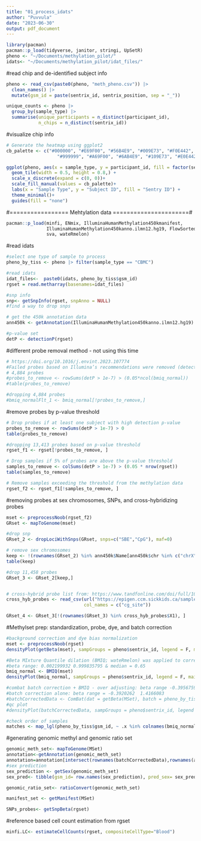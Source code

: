 ```yaml
---
title: "01_process_idats"
author: "Puvvula"
date: "2023-06-30"
output: pdf_document
---
```


```r
library(pacman)
pacman::p_load(tidyverse, janitor, stringi, UpSetR)
pheno <- "~/Documents/methylation_pilot/"
idats<- "~/Documents/methylation_pilot/idat_files/"
```

#read chip and de-identified subject info
```r
pheno <- read_csv(paste0(pheno, "meth_pheno.csv")) |>
  clean_names() |>
  mutate(gsm_id = paste(sentrix_id, sentrix_position, sep = "_")) 

unique_counts <- pheno |>
  group_by(sample_type) |>
  summarise(unique_participants = n_distinct(participant_id),
            n_chips = n_distinct(sentrix_id))
```

#visualize chip info
```r
# Generate the heatmap using ggplot2
cb_palette <- c("#000000", "#E69F00", "#56B4E9", "#009E73", "#F0E442", "#0072B2", "#D55E00", "#CC79A7",
                   "#999999", "#A69F00", "#6AB4E9", "#109E73", "#E0E442", "#4072B2", "#B55E00", "#EC79A7")

ggplot(pheno, aes(x = sample_type, y = participant_id, fill = factor(sentrix_id))) +
  geom_tile(width = 0.5, height = 0.8,) +
  scale_x_discrete(expand = c(0, 0))+
  scale_fill_manual(values = cb_palette)+
  labs(x = "Sample Type", y = "Subject ID", fill = "Sentry ID") +
  theme_minimal()+
  guides(fill = "none")
```

#================= Mehtylation data ======================#
```r
pacman::p_load(minfi, ENmix, IlluminaHumanMethylation450kmanifest, 
               IlluminaHumanMethylation450kanno.ilmn12.hg19, FlowSorted.Blood.450k, 
               sva, wateRmelon)
```

#read idats
```r
#select one type of sample to process
pheno_by_tiss <- pheno |> filter(sample_type == "CBMC")

#read idats
idat_files<-  paste0(idats, pheno_by_tiss$gsm_id)
rgset = read.metharray(basenames=idat_files)

#snp info
snp<- getSnpInfo(rgset, snpAnno = NULL)
#find a way to drop snps

# get the 450k annotation data
ann450k <- getAnnotation(IlluminaHumanMethylation450kanno.ilmn12.hg19)

#p-value set
detP <- detectionP(rgset)
```

#different probe removal method - not using this time
```r
# https://doi.org/10.1016/j.envint.2023.107774
#Failed probes based on Illumina’s recommendations were removed (detection p-value > 0.01 in 5 % of individuals or more)
# 4,884 probes
#probes_to_remove <- rowSums(detP > 1e-7) > (0.05*ncol(bmiq_normal))
#table(probes_to_remove)

#dropping 4,884 probes
#bmiq_normalFlt_1 <- bmiq_normal[!probes_to_remove,]
```

#remove probes by p-value threshold
```r
# Drop probes if at least one subject with high detection p-value
probes_to_remove <- rowSums(detP > 1e-7) > 0
table(probes_to_remove)

#dropping 13,413 probes based on p-value threshold
rgset_f1 <- rgset[!probes_to_remove, ]

# Drop samples if 5% of probes are above the p-value threshold
samples_to_remove <- colSums(detP > 1e-7) > (0.05 * nrow(rgset))
table(samples_to_remove)

# Remove samples exceeding the threshold from the methylation data
rgset_f2 <- rgset_f1[!samples_to_remove, ]
```

#removing probes at sex chromosomes, SNPs, and cross-hybridizing probes
```r
mset <- preprocessNoob(rgset_f2)
GRset <- mapToGenome(mset)

#drop snp
GRset_2 <- dropLociWithSnps(GRset, snps=c("SBE","CpG"), maf=0)

# remove sex chromosomes
keep <- !(rownames(GRset_2) %in% ann450k$Name[ann450k$chr %in% c("chrX","chrY")])
table(keep)

#drop 11,458 probes
GRset_3 <- GRset_2[keep,]


# cross-hybrid probe list from: https://www.tandfonline.com/doi/full/10.4161/epi.23470
cross_hyb_probes <- read_csv(url("https://epigen.ccm.sickkids.ca/sample-report/data/quality_control/cross_reactive_probes.csv"),
                             col_names = c("cg_site"))

GRset_4 <- GRset_3[!(rownames(GRset_3) %in% cross_hyb_probes$X1), ]
```


#Methylset prep: standardization, probe, dye, and batch correction
```r
#background correction and dye bias normalization
mset <- preprocessNoob(rgset)
densityPlot(getBeta(mset), sampGroups = pheno$sentrix_id, legend = F, main="preprocessNoob")

#Beta MIxture Quantile dilation (BMIQ; wateRmelon) was applied to correct probe design bias
#beta range: 0.002199932 0.999835795 & median = 0.65
bmiq_normal <- BMIQ(mset)
densityPlot(bmiq_normal, sampGroups = pheno$sentrix_id, legend = F, main="preprocessNoob + BMIQ")

#combat batch correction + BMIQ - over adjusting: beta range -0.3956759  1.4982748
#batch correction alone: beta range = -0.3920262  1.4166083
#batchCorrectedData <- ComBat(dat = getBeta(MSet), batch = pheno_by_tiss$sentrix_id)
#qc plot
#densityPlot(batchCorrectedData, sampGroups = pheno$sentrix_id, legend = F)

#check order of samples
matches <- map_lgl(pheno_by_tiss$gsm_id, ~ .x %in% colnames(bmiq_normal))
```





#generating genomic methyl and genomic ratio set
```r
genomic_meth_set<- mapToGenome(MSet)
annotation<-getAnnotation(genomic_meth_set) 
annotation=annotation[intersect(rownames(batchCorrectedData),rownames(annotation)),]
#sex prediction
sex_prediction <- getSex(genomic_meth_set)
sex_pred<- tibble(gsm_id= row.names(sex_prediction), pred_sex= sex_prediction$predictedSex)

genomic_ratio_set<- ratioConvert(genomic_meth_set)

manifest_set <- getManifest(MSet)

SNPs_probes<- getSnpBeta(rgset)
```

#reference based cell count estimation from rgset
```r
minfi.LC<- estimateCellCounts(rgset, compositeCellType="Blood")
```
